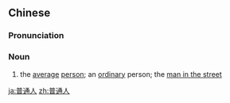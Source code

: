==Chinese==
{{zh-forms|type=21}}

===Pronunciation===
{{zh-pron
|m=pǔtōngrén
|c=pou2 tung1 jan4
|mn=phó͘-thong-lâng
|cat=n
}}

===Noun===
{{zh-noun}}

# the [[average]] [[person]]; an [[ordinary]] person; the [[man in the street]]

[[ja:普通人]]
[[zh:普通人]]